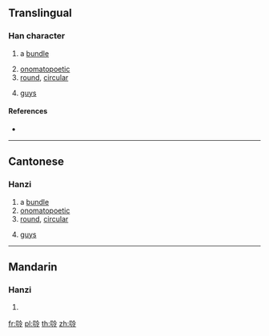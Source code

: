 ==Translingual==

===Han character===
{{Han char|rn=30|rad=口|as=07|sn=10|four=|canj=RIMI|ids=⿰口冷}}

# {{label|mul|Cantonese}} a [[bundle]]
# [[onomatopoetic]]
# [[round]], [[circular]]
# {{label|mul|[[slang]]}} [[guy]]s

====References====
* {{Han ref|kx=0193.051|hdz=10633.011|uh=5525|ud=21797}}

----

==Cantonese==

===Hanzi===
{{yue-hanzi|jyut=|y=lang3}}

# a [[bundle]]
# [[onomatopoetic]]
# [[round]], [[circular]]
# {{label|yue|[[slang]]}} [[guy]]s

----

==Mandarin==

===Hanzi===
{{cmn-hanzi|pin=[[léng]] ([[leng2]])|wg=leng<sup>2</sup>}}

# {{defn|lang=cmn|sort=口07}}

[[fr:唥]]
[[pl:唥]]
[[th:唥]]
[[zh:唥]]